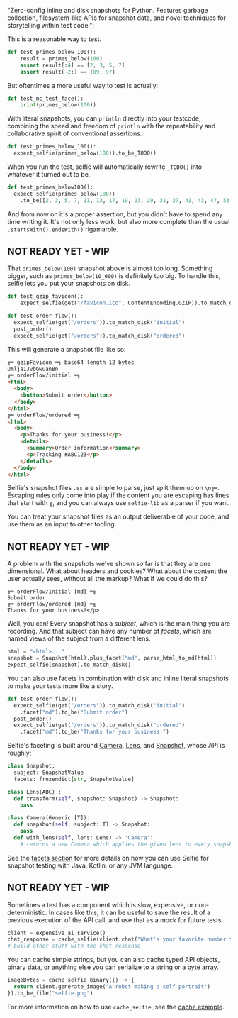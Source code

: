 
  "Zero-config inline and disk snapshots for Python. Features garbage collection, filesystem-like APIs for snapshot data, and novel techniques for storytelling within test code.";

<NavHeading text="literal" popout="/py/get-started#quickstart" />

This is a reasonable way to test.

```python
def test_primes_below_100():
    result = primes_below(100)
    assert result[:4] == [2, 3, 5, 7]
    assert result[-2:] == [89, 97]
```

But oftentimes a more useful way to test is actually:

```python
def test_mc_test_face():
    print(primes_below(100))
```

With literal snapshots, you can `println` directly into your testcode, combining the speed and freedom of `println` with the repeatability and collaborative spirit of conventional assertions.

```python
def test_primes_below_100():
  expect_selfie(primes_below(100)).to_be_TODO()
```

When you run the test, selfie will automatically rewrite `_TODO()` into whatever it turned out to be.

```python
def test_primes_below100():
  expect_selfie(primes_below(100))
    .to_be([2, 3, 5, 7, 11, 13, 17, 19, 23, 29, 31, 37, 41, 43, 47, 53, 59, 61, 67, 71, 73, 79, 83, 89, 97])
```

And from now on it's a proper assertion, but you didn't have to spend any time writing it. It's not only less work, but also more complete than the usual `.startsWith().endsWith()` rigamarole.

<NavHeading text="like-a-filesystem" popout="/py/get-started#disk" />

## NOT READY YET - WIP

That `primes_below(100)` snapshot above is almost too long. Something bigger, such as `primes_below(10_000)` is definitely too big. To handle this, selfie lets you put your snapshots on disk.

```python
def test_gzip_favicon():
    expect_selfie(get("/favicon.ico", ContentEncoding.GZIP)).to_match_disk()

def test_order_flow():
  expect_selfie(get("/orders")).to_match_disk("initial")
  post_order()
  expect_selfie(get("/orders")).to_match_disk("ordered")
```

This will generate a snapshot file like so:

```html
╔═ gzipFavicon ═╗ base64 length 12 bytes 
Umlja1JvbGwuanBn
╔═ orderFlow/initial ═╗
<html>
  <body>
    <button>Submit order</button>
  </body>
</html>
╔═ orderFlow/ordered ═╗
<html>
  <body>
    <p>Thanks for your business!</p>
    <details>
      <summary>Order information</summary>
      <p>Tracking #ABC123</p>
    </details>
  </body>
</html>
```

Selfie's snapshot files `.ss` are simple to parse, just split them up on `\n╔═`. Escaping rules only come into play if the content you are escaping has lines that start with `╔`, and you can always use `selfie-lib` as a parser if you want.

You can treat your snapshot files as an output deliverable of your code, and use them as an input to other tooling.

<NavHeading text="lensable" popout="/py/facets" />

## NOT READY YET - WIP

A problem with the snapshots we've shown so far is that they are one dimensional. What about headers and cookies? What about the content the user actually sees, without all the markup? What if we could do this?

```
╔═ orderFlow/initial [md] ═╗
Submit order
╔═ orderFlow/ordered [md] ═╗
Thanks for your business!</p>
```

Well, you can! Every snapshot has a _subject_, which is the main thing you are recording. And that subject can have any number of _facets_, which are named views of the subject from a different lens.

```python
html = "<html>..."
snapshot = Snapshot(html).plus_facet("md", parse_html_to_md(html))
expect_selfie(snapshot).to_match_disk()
```

You can also use facets in combination with disk and inline literal snapshots to make your tests more like a story.

```python
def test_order_flow():
  expect_selfie(get("/orders")).to_match_disk("initial")
    .facet("md").to_be("Submit order")
  post_order()
  expect_selfie(get("/orders")).to_match_disk("ordered")
    .facet("md").to_be("Thanks for your business!")
```

Selfie's faceting is built around [Camera](https://kdoc.selfie.dev/selfie-lib/com.diffplug.selfie/-camera/), [Lens](https://kdoc.selfie.dev/selfie-lib/com.diffplug.selfie/-lens/), and [Snapshot](https://kdoc.selfie.dev/selfie-lib/com.diffplug.selfie/-snapshot/), whose API is roughly:

```python
class Snapshot:
  subject: SnapshotValue
  facets: frozendict[str, SnapshotValue]

class Lens(ABC) :
  def transform(self, snapshot: Snapshot) -> Snapshot:
    pass

class Camera(Generic [T]):
  def snapshot(self, subject: T) -> Snapshot:
    pass
  def with_lens(self, lens: Lens) -> 'Camera':
    # returns a new Camera which applies the given lens to every snapshot
```

See the [facets section](/py/facets) for more details on how you can use Selfie for snapshot testing with Java, Kotlin, or any JVM language.

<NavHeading text="cacheable" popout="/py/cache" />

## NOT READY YET - WIP

Sometimes a test has a component which is slow, expensive, or non-deterministic. In cases like this, it can be useful to save the result of a previous execution of the API call, and use that as a mock for future tests.

```python
client = expensive_ai_service()
chat_response = cache_selfie(client.chat("What's your favorite number today?")).to_be("Since it's March 14, my favorite number is π")
# build other stuff with the chat response
```

You can cache simple strings, but you can also cache typed API objects, binary data, or anything else you can serialize to a string or a byte array.

```python
imageBytes = cache_selfie_binary(() -> {
  return client.generate_image("A robot making a self portrait")
}).to_be_file("selfie.png")
```

For more information on how to use `cache_selfie`, see the [cache example](/py/cache).

<FooterCTA />
